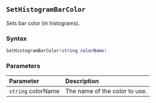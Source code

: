 ::: {.minipage data-latex="{\textwidth}"}
## `SetHistogramBarColor`

Sets bar color (in histograms).

### Syntax {-}

``` .lua
SetHistogramBarColor(string colorName)
```

### Parameters {-}

**Parameter** | **Description**
| :-- | :-- |
| `string` colorName | The name of the color to use. |
:::
